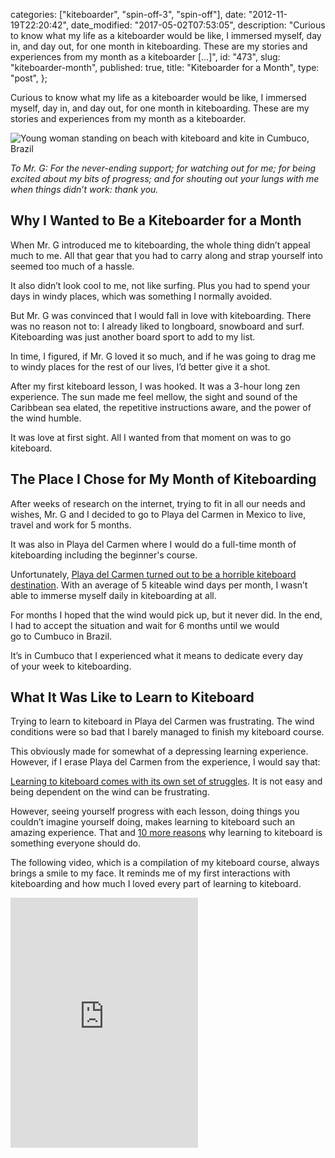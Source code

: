 
  categories: ["kiteboarder", "spin-off-3", "spin-off"],
  date: "2012-11-19T22:20:42",
  date_modified: "2017-05-02T07:53:05",
  description:
    "Curious to know what my life as a kiteboarder would be like, I immersed myself, day in, and day out, for one month in kiteboarding. These are my stories and experiences from my month as a kiteboarder […]",
  id: "473",
  slug: "kiteboarder-month",
  published: true,
  title: "Kiteboarder for a Month",
  type: "post",
};


Curious to know what my life as a kiteboarder would be like, I immersed myself, day in, and day out, for one month in kiteboarding. These are my stories and experiences from my month as a kiteboarder.

![Young woman standing on beach with kiteboard and kite in Cumbuco, Brazil](/pages/tsop/posts/kiteboarder-month/kiteboarding-cumbuco-brazil.jpg)

_To Mr. G: For the never-ending support; for watching out for me; for being excited about my bits of progress; and for shouting out your lungs with me when things didn’t work: thank you._

## Why I Wanted to Be a Kiteboarder for a Month

When Mr. G introduced me to kiteboarding, the whole thing didn’t appeal much to me. All that gear that you had to carry along and strap yourself into seemed too much of a hassle.

It also didn’t look cool to me, not like surfing. Plus you had to spend your days in windy places, which was something I normally avoided.

But Mr. G was convinced that I would fall in love with kiteboarding. There was no reason not to: I already liked to longboard, snowboard and surf. Kiteboarding was just another board sport to add to my list.

In time, I figured, if Mr. G loved it so much, and if he was going to drag me to windy places for the rest of our lives, I’d better give it a shot.

After my first kiteboard lesson, I was hooked. It was a 3-hour long zen experience. The sun made me feel mellow, the sight and sound of the Caribbean sea elated, the repetitive instructions aware, and the power of the wind humble.

It was love at first sight. All I wanted from that moment on was to go kiteboard.

## The Place I Chose for My Month of Kiteboarding 

After weeks of research on the internet, trying to fit in all our needs and wishes, Mr. G and I decided to go to Playa del Carmen in Mexico to live, travel and work for 5 months.

It was also in Playa del Carmen where I would do a full-time month of kiteboarding including the beginner's course.

Unfortunately, [Playa del Carmen turned out to be a horrible kiteboard destination](/tsop/posts/kiteboarding-playa-del-carmen-spot-review/). With an average of 5 kiteable wind days per month, I wasn’t able to immerse myself daily in kiteboarding at all.

For months I hoped that the wind would pick up, but it never did. In the end, I had to accept the situation and wait for 6 months until we would go to Cumbuco in Brazil.

It’s in Cumbuco that I experienced what it means to dedicate every day of your week to kiteboarding.

## What It Was Like to Learn to Kiteboard

Trying to learn to kiteboard in Playa del Carmen was frustrating. The wind conditions were so bad that I barely managed to finish my kiteboard course.

This obviously made for somewhat of a depressing learning experience. However, if I erase Playa del Carmen from the experience, I would say that:

[Learning to kiteboard comes with its own set of struggles](/tsop/posts/5-things-nobody-tells-you-about-kiteboarding/). It is not easy and being dependent on the wind can be frustrating.

However, seeing yourself progress with each lesson, doing things you couldn’t imagine yourself doing, makes learning to kiteboard such an amazing experience. That and [10 more reasons](/tsop/posts/10-reasons-why-every-girl-should-learn-to-kiteboard/) why learning to kiteboard is something everyone should do.

The following video, which is a compilation of my kiteboard course, always brings a smile to my face. It reminds me of my first interactions with kiteboarding and how much I loved every part of learning to kiteboard.

<iframe
  className="w-full"
  height="400"
  frameborder="0"
  src="https://www.youtube.com/embed/6rQuOY3UYq0"
  title="Video compilation of Mirha Masala's kiteboard course in Mexico"
/>

## What It Was Like to Kiteboard Every Day for a Month

Life feels quite right when I dedicate my days to a sole purpose. Like with every spin-off so far, I experienced that immersion brings a profound feeling of satisfaction to everyday life.

Kiteboarding every day also increased my awareness because it forced me to be present and to get out of my head.

This calmness within was only reinforced by the time I spent on the beach. The power and beauty of nature caused me to step away from myself. Life became less about me, and my needs and longings. It became less egocentric.

Kiteboarding every day also made me quite mellow. I was physically beaten after a day of kiteing. All I could think of was what to eat and how to get the most rest out of the day so I would be strong enough to kiteboard again the next day.

Emotionally I was on a high. Learning new tricks, pushing myself out of my comfort zone, and progressing each day, did a lot for my self-esteem and overall happiness.

Of course, I can’t deny that getting one hell of a toned body in the process does a lot for one’s self-image too.

## What I Like Best about Kiteboarding

That it’s all-encompassing. Out on the sea, kiteboarding swallows my worries, goals and insecurities. It’s all about the present moment and about letting go of everything else.

//

**Tell me what you think.** Connect with me on [Facebook](https://www.facebook.com/thespinoffproject/photos/pb.443190319046192.-2207520000.1412420110./814826481882572/?type=3&theater), [Twitter](https://twitter.com/mirhamasala/status/512559500688359424) or [Instagram](http://instagram.com/p/tHf4JnEyIz/) (links match discussion pages for this post) and let me know: Would you like to live the kiteboarding lifestyle for a month or longer? What appeals most to you about being a kiteboarder?

---

FURTHER READING

Find more articles on kiteboarding in the [Be a Kiteboarder](/tsop#kiteboarder) collection.
